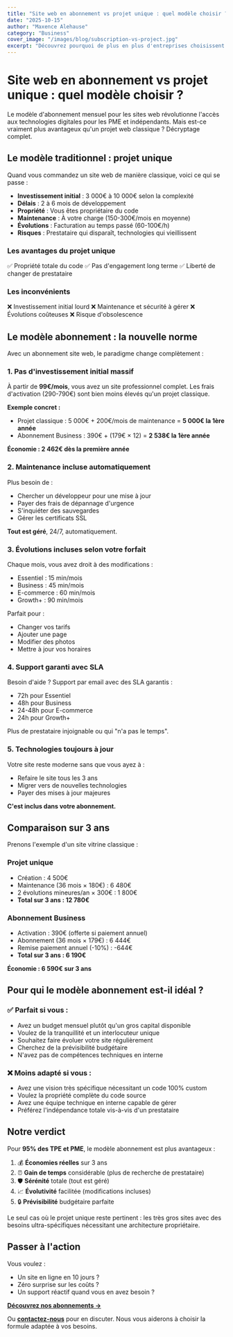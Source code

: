 ```yaml
---
title: "Site web en abonnement vs projet unique : quel modèle choisir ?"
date: "2025-10-15"
author: "Maxence Alehause"
category: "Business"
cover_image: "/images/blog/subscription-vs-project.jpg"
excerpt: "Découvrez pourquoi de plus en plus d'entreprises choisissent le modèle d'abonnement pour leur site web plutôt qu'un investissement initial lourd."
---
```


# Site web en abonnement vs projet unique : quel modèle choisir ?

Le modèle d'abonnement mensuel pour les sites web révolutionne l'accès aux technologies digitales pour les PME et indépendants. Mais est-ce vraiment plus avantageux qu'un projet web classique ? Décryptage complet.

## Le modèle traditionnel : projet unique

Quand vous commandez un site web de manière classique, voici ce qui se passe :

- **Investissement initial** : 3 000€ à 10 000€ selon la complexité
- **Délais** : 2 à 6 mois de développement
- **Propriété** : Vous êtes propriétaire du code
- **Maintenance** : À votre charge (150-300€/mois en moyenne)
- **Évolutions** : Facturation au temps passé (60-100€/h)
- **Risques** : Prestataire qui disparaît, technologies qui vieillissent

### Les avantages du projet unique

✅ Propriété totale du code
✅ Pas d'engagement long terme
✅ Liberté de changer de prestataire

### Les inconvénients

❌ Investissement initial lourd
❌ Maintenance et sécurité à gérer
❌ Évolutions coûteuses
❌ Risque d'obsolescence

## Le modèle abonnement : la nouvelle norme

Avec un abonnement site web, le paradigme change complètement :

### 1. Pas d'investissement initial massif

À partir de **99€/mois**, vous avez un site professionnel complet. Les frais d'activation (290-790€) sont bien moins élevés qu'un projet classique.

**Exemple concret :**
- Projet classique : 5 000€ + 200€/mois de maintenance = **5 000€ la 1ère année**
- Abonnement Business : 390€ + (179€ × 12) = **2 538€ la 1ère année**

**Économie : 2 462€ dès la première année**

### 2. Maintenance incluse automatiquement

Plus besoin de :
- Chercher un développeur pour une mise à jour
- Payer des frais de dépannage d'urgence
- S'inquiéter des sauvegardes
- Gérer les certificats SSL

**Tout est géré**, 24/7, automatiquement.

### 3. Évolutions incluses selon votre forfait

Chaque mois, vous avez droit à des modifications :
- Essentiel : 15 min/mois
- Business : 45 min/mois
- E-commerce : 60 min/mois
- Growth+ : 90 min/mois

Parfait pour :
- Changer vos tarifs
- Ajouter une page
- Modifier des photos
- Mettre à jour vos horaires

### 4. Support garanti avec SLA

Besoin d'aide ? Support par email avec des SLA garantis :
- 72h pour Essentiel
- 48h pour Business
- 24-48h pour E-commerce
- 24h pour Growth+

Plus de prestataire injoignable ou qui "n'a pas le temps".

### 5. Technologies toujours à jour

Votre site reste moderne sans que vous ayez à :
- Refaire le site tous les 3 ans
- Migrer vers de nouvelles technologies
- Payer des mises à jour majeures

**C'est inclus dans votre abonnement.**

## Comparaison sur 3 ans

Prenons l'exemple d'un site vitrine classique :

### Projet unique
- Création : 4 500€
- Maintenance (36 mois × 180€) : 6 480€
- 2 évolutions mineures/an × 300€ : 1 800€
- **Total sur 3 ans : 12 780€**

### Abonnement Business
- Activation : 390€ (offerte si paiement annuel)
- Abonnement (36 mois × 179€) : 6 444€
- Remise paiement annuel (-10%) : -644€
- **Total sur 3 ans : 6 190€**

**Économie : 6 590€ sur 3 ans**

## Pour qui le modèle abonnement est-il idéal ?

### ✅ Parfait si vous :
- Avez un budget mensuel plutôt qu'un gros capital disponible
- Voulez de la tranquillité et un interlocuteur unique
- Souhaitez faire évoluer votre site régulièrement
- Cherchez de la prévisibilité budgétaire
- N'avez pas de compétences techniques en interne

### ❌ Moins adapté si vous :
- Avez une vision très spécifique nécessitant un code 100% custom
- Voulez la propriété complète du code source
- Avez une équipe technique en interne capable de gérer
- Préférez l'indépendance totale vis-à-vis d'un prestataire

## Notre verdict

Pour **95% des TPE et PME**, le modèle abonnement est plus avantageux :

1. 💰 **Économies réelles** sur 3 ans
2. ⏰ **Gain de temps** considérable (plus de recherche de prestataire)
3. 🛡️ **Sérénité** totale (tout est géré)
4. 📈 **Évolutivité** facilitée (modifications incluses)
5. 🔒 **Prévisibilité** budgétaire parfaite

Le seul cas où le projet unique reste pertinent : les très gros sites avec des besoins ultra-spécifiques nécessitant une architecture propriétaire.

## Passer à l'action

Vous voulez :
- Un site en ligne en 10 jours ?
- Zéro surprise sur les coûts ?
- Un support réactif quand vous en avez besoin ?

**[Découvrez nos abonnements →](/abonnements)**

Ou **[contactez-nous](/contact)** pour en discuter. Nous vous aiderons à choisir la formule adaptée à vos besoins.
